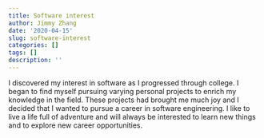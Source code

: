 ```yaml
---
title: Software interest
author: Jimmy Zhang
date: '2020-04-15'
slug: software-interest
categories: []
tags: []
description: ''
---
```

I discovered my interest in software as I progressed through college. I began to find myself pursuing varying personal projects to enrich my knowledge in the field. These projects had brought me much joy and I decided that I wanted to pursue a career in software engineering. I like to live a life full of adventure and will always be interested to learn new things and to explore new career opportunities.